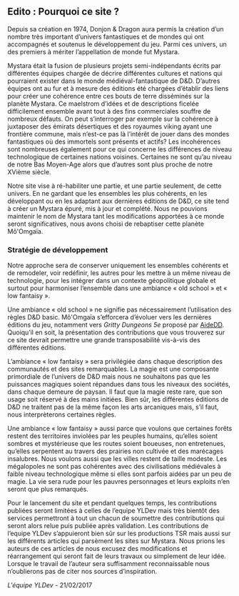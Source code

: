 ## Edito : Pourquoi ce site ?

Depuis sa création en 1974, Donjon & Dragon aura permis la création d’un nombre très important d’univers fantastiques et de mondes qui ont accompagnés et soutenus le développement du jeu. Parmi ces univers, un des premiers à mériter l’appellation de monde fut Mystara.

Mystara était la fusion de plusieurs projets semi-indépendants écrits par différentes équipes chargée de décrire différentes cultures et nations qui pourraient exister dans le monde médiéval-fantastique de D&D. D’autres équipes ont au fur et à mesure des éditions été chargées d’établir des liens pour créer une cohérence entre ces bouts de terre disséminés sur la planète Mystara. Ce maelstrom d’idées et de descriptions ficelée difficilement ensemble avant tout à des fins commerciales souffre de nombreux défauts. On peut s’interroger par exemple sur la cohérence à juxtaposer des émirats désertiques et des royaumes viking ayant une frontière commune, mais n’est-ce pas là l’intérêt de jouer dans des mondes fantastiques où des immortels sont présents et actifs? Les incohérences sont nombreuses également pour ce qui concerne les différences de niveau technologique de certaines nations voisines. Certaines ne sont qu’au niveau de notre Bas Moyen-Age alors que d’autres sont plus proche de notre XVième siècle.

Notre site vise à ré-habiliter une partie, et une partie seulement, de cette univers. En ne gardant que les ensembles les plus cohérents, en les développant ou en les adaptant aux dernières éditions de D&D, ce site tend à créer un Mystara épuré, mis à jour et complété. Nous ne pouvions maintenir le nom de Mystara tant les modifications apportées à ce monde seront significatives, nous avons choisi de rebaptiser cette planète Mô'Omgaïa.

### Stratégie de développement

Notre approche sera de conserver uniquement les ensembles cohérents et de remodeler, voir redéfinir, les autres pour les mettre à un même niveau de technologie, pour les intégrer dans un contexte géopolitique globale et surtout pour harmoniser l’ensemble dans une ambiance « old school » et « low fantaisy ».

Une ambiance « old school » ne signifie pas nécessairement l’utilisation des règles D&D basic. Mô'Omgaïa s’efforcera d’évoluer vers les dernières éditions du jeu, notamment vers _Gritty Dungeons 5e_ proposé  par [AideDD](https://www.aidedd.org/download.php?file=GD5e&ext=pdf). Quoiqu’il en soit, la présentation des contributions que vous trouverez sur ce site devrait permettre une grande transposabilité vis-à-vis des différentes éditions. 

L’ambiance « low fantaisy » sera privilégiée dans chaque description des communautés et des sites remarquables. La magie est une composante primordiale de l’univers de D&D mais nous ne souhaitons pas que les puissances magiques soient répandues dans tous les niveaux des sociétés, dans chaque demeure de paysan. Il faut que la magie reste rare, que son usage soit réservé à des mains initiées. Bien sûr, les différentes éditions de D&D ne traitent pas de la même façon les arts arcaniques mais, s’il faut, nous interprèterons certaines règles.

Une ambiance « low fantaisy » aussi parce que voulons que certaines forêts restent des territoires inviolées par les peuples humains, qu’elles soient sombres et mystérieuse que les routes soient boueuses, non entretenues, qu’elles serpentent au travers des prairies non cultivée et des marécages insalubres. Nous voulons aussi que les villes restent de taille modeste. Les mégalopoles ne sont pas cohérentes avec des civilisations médiévales à faible niveau technologique même si elles sont parfois aidées par un peu de magie. La vie sera rude pour les pauvres personnages et leurs exploits n’en seront que plus remarqués.

Pour le lancement du site et pendant quelques temps, les contributions publiées seront limitées à celles de l’equipe YLDev mais très bientôt des services permettront à tout un chacun de soumettre des contributions qui seront alors relue puis publiée après validation. Les contributions de l’equipe YLDev s’appuieront bien sûr sur les productions TSR mais aussi sur les différents articles qui parsèment les sites sur Mystara. Nous prions les auteurs de ces articles de nous excusez des modifications et réarrangement qui seront fait de leurs travaux ou simplement de leur idée. Lorsque le travail de l’auteur sera suffisamment reconnaissable nous n’oublierons pas de citer nos sources d’inspiration.

_L'équipe YLDev_ - 21/02/2017